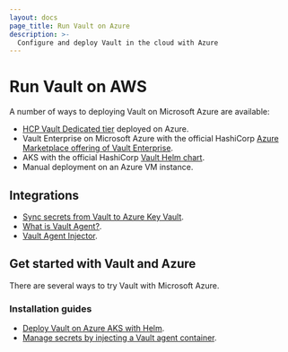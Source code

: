 ```yaml
---
layout: docs
page_title: Run Vault on Azure
description: >-
  Configure and deploy Vault in the cloud with Azure
---
```



# Run Vault on AWS

A number of ways to deploying Vault on Microsoft Azure are available:

- [HCP Vault Dedicated tier](https://portal.cloud.hashicorp.com) deployed on Azure.
- Vault Enterprise on Microsoft Azure with the official HashiCorp
[Azure Marketplace offering of Vault Enterprise](https://azuremarketplace.microsoft.com/en-us/marketplace/apps/hashicorp-4665790.vault-azure-saas?tab=overview).
- AKS with the official HashiCorp [Vault Helm chart](/vault/docs/deploy/kubernetes/helm).
- Manual deployment on an Azure VM instance.

## Integrations

- [Sync secrets from Vault to Azure Key Vault](/vault/docs/sync/azurekv).
- [What is Vault Agent?](/vault/docs/agent-and-proxy/agent).
- [Vault Agent Injector](/vault/docs/deploy/kubernetes/injector).

## Get started with Vault and Azure

There are several ways to try Vault with Microsoft Azure.

### Installation guides

- [Deploy Vault on Azure AKS with Helm](/vault/docs/deploy/azure/aks).
- [Manage secrets by injecting a Vault agent container](/vault/tutorials/kubernetes/kubernetes-sidecar).